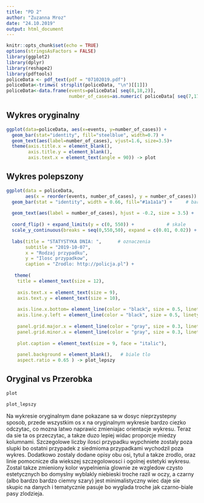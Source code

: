 ```yaml
---
title: "PD 2"
author: "Zuzanna Mroz"
date: "24.10.2019"
output: html_document
--- 
```



```r
knitr::opts_chunk$set(echo = TRUE)
options(stringsAsFactors = FALSE)
library(ggplot2)
library(dplyr)
library(reshape2)
library(pdftools)
policeData <- pdf_text(pdf = "07102019.pdf")
policeData<-trimws( strsplit(policeData, "\n")[[1]])
policeData<-data.frame(events=policeData[ seq(8,18,2)],
                       number_of_cases=as.numeric( policeData[ seq(7,17,2)]))
```

## Wykres oryginalny

```r

ggplot(data=policeData, aes(x=events, y=number_of_cases)) + 
  geom_bar(stat="identity", fill="steelblue", width=0.7) +
  geom_text(aes(label=number_of_cases), vjust=1.6, size=3.5)+
  theme(axis.title.x = element_blank(),
        axis.title.y = element_blank(),
        axis.text.x = element_text(angle = 90)) -> plot

```


## Wykres polepszony


```r

ggplot(data = policeData, 
       aes(x = reorder(events, number_of_cases), y = number_of_cases)) + 
  geom_bar(stat = "identity", width = 0.66, fill="#1a1a1a") +     # barplot
  
  geom_text(aes(label = number_of_cases), hjust = -0.2, size = 3.5) +  # liczby przy kolumnach
  
  coord_flip() + expand_limits(y = c(0, 550)) +            # skale
  scale_y_continuous(breaks = seq(0,550,50), expand = c(0.01, 0.02)) + 
  
  labs(title = "STATYSTYKA DNIA: ",      # oznaczenia
       subtitle = "2019-10-07",
       x = "Rodzaj przypadku",
       y = "Ilosc przypadkow",
       caption = "Zrodlo: http://policja.pl") +
  
   theme(
    title = element_text(size = 12),
    
    axis.text.x = element_text(size = 9),
    axis.text.y = element_text(size = 10),
    
    axis.line.x.bottom= element_line(color = "black", size = 0.5, linetype = "solid"),
    axis.line.y.left = element_line(color = "black", size = 0.5, linetype = "solid"),
    
    panel.grid.major.x = element_line(color = "gray", size = 0.3, linetype = "solid"),
    panel.grid.minor.x = element_line(color = "gray", size = 0.3, linetype = "dashed"),
    
    plot.caption = element_text(size = 9, face = "italic"),
    
    panel.background = element_blank(),   # biale tlo
    aspect.ratio = 0.65 ) -> plot_lepszy


```



## Oryginal vs Przerobka


```r
plot

```
```r
plot_lepszy

```

Na wykresie oryginalnym dane pokazane sa w dosyc nieprzystepny sposob, przede wszystkim os x na oryginalnym wykresie bardzo ciezko odczytac, co mozna latwo naprawic zmieniajac orientacje wykresu. Teraz da sie ta os przeczytac, a takze duzo lepiej widac proporcje miedzy kolumnami. Szczegolowe liczby ilosci przypadku wypchniete zostaly poza slupki bo ostatni przypadek z siedmioma przypadkami wychodzil poza wykres. Dodatkowo zostaly dodane opisy obu osi, tytul a takze zrodlo, oraz linie pomocnicze dla wiekszej szczegolowosci i ogolnej estetyki wykresu. Zostal takze zmieniony kolor wypelnienia glownie ze wzgledow czysto estetycznych bo domyslny wyblakly niebieski troche razil w oczy, a czarny (albo bardzo bardzo ciemny szary) jest minimalistyczny wiec daje sie skupic na danych i tematycznie pasuje bo wyglada troche jak czarno-biale pasy zlodzieja.
